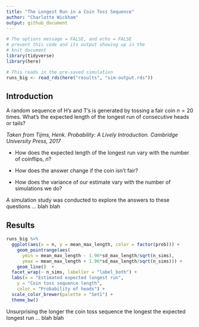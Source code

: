 ```yaml
---
title: "The Longest Run in a Coin Toss Sequence"
author: "Charlotte Wickham"
output: github_document
---
```


```r
# The options message = FALSE, and echo = FALSE
# prevent this code and its output showing up in the
# knit document
library(tidyverse)
library(here)
```

```r
# This reads in the pre-saved simulation
runs_big <- read_rds(here("results", "sim-output.rds"))
```

## Introduction

A random sequence of H's and T's is generated by tossing a fair coin $n = 20$ times.  What's the expected length of the longest run of consecutive heads or tails?

*Taken from Tijms, Henk. Probability: A Lively Introduction. Cambridge University Press, 2017*

* How does the expected length of the longest run vary with the number of coinflips, $n$? 

* How does the answer change if the coin isn't fair?

* How does the variance of our estimate vary with the number of simulations we do?

A simulation study was conducted to explore the answers to these questions ... blah blah

## Results 

```r
runs_big %>% 
  ggplot(aes(x = n, y = mean_max_length, color = factor(prob))) +
    geom_pointrange(aes(
      ymin = mean_max_length - 1.96*sd_max_length/sqrt(n_sims),
      ymax = mean_max_length + 1.96*sd_max_length/sqrt(n_sims))) +
    geom_line()  +
  facet_wrap(~ n_sims, labeller = "label_both") +
  labs(x = "Estimated expected longest run",
    y = "Coin toss sequence length",
    color = "Probability of heads") +
  scale_color_brewer(palette = "Set1") +
  theme_bw()
```

Unsurprising the longer the coin toss sequence the longest the expected longest run ... blah blah


